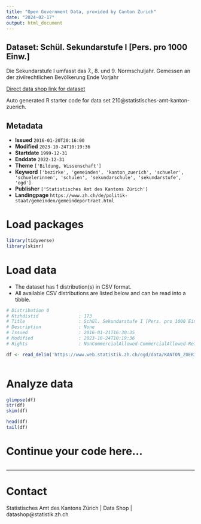 ```yaml
---
title: "Open Government Data, provided by Canton Zurich"
date: "2024-02-17"
output: html_document
---
```


## Dataset: Schül. Sekundarstufe I [Pers. pro 1000 Einw.]

Die Sekundarstufe I umfasst das 7., 8. und 9. Normschuljahr. Gemessen an der zivilrechtlichen Bevölkerung Ende Vorjahr

[Direct data shop link for dataset](https://www.zh.ch/de/politik-staat/statistik-daten/datenkatalog.html#/datasets/210@statistisches-amt-kanton-zuerich)

Auto generated R starter code for data set 210@statistisches-amt-kanton-zuerich.

## Metadata

- **Issued** `2016-01-20T20:16:00`
- **Modified** `2023-10-24T10:19:36`
- **Startdate** `1999-12-31`
- **Enddate** `2022-12-31`
- **Theme** `['Bildung, Wissenschaft']`
- **Keyword** `['bezirke', 'gemeinden', 'kanton_zuerich', 'schueler', 'schuelerinnen', 'schulen', 'sekundarschule', 'sekundarstufe', 'ogd']`
- **Publisher** `['Statistisches Amt des Kantons Zürich']`
- **Landingpage** `https://www.zh.ch/de/politik-staat/gemeinden/gemeindeportraet.html`


# Load packages

```r

library(tidyverse)
library(skimr)

```

# Load data

-   The dataset has 1 distribution(s) in CSV format.
-   All available CSV distributions are listed below and can be read into a tibble.

```r

# Distribution 0
# Ktzhdistid               : 173
# Title                    : Schül. Sekundarstufe I [Pers. pro 1000 Einw.]
# Description              : None
# Issued                   : 2016-01-21T16:30:35
# Modified                 : 2023-10-24T10:19:36
# Rights                   : NonCommercialAllowed-CommercialAllowed-ReferenceRequired

df <- read_delim('https://www.web.statistik.zh.ch/ogd/data/KANTON_ZUERICH_464.csv')



```

# Analyze data

```r

glimpse(df)
str(df)
skim(df)

head(df)
tail(df)

```

# Continue your code here...

```r

```

------------------------------------------------------------------------

# Contact

Statistisches Amt des Kantons Zürich | Data Shop | datashop@statistik.zh.ch
